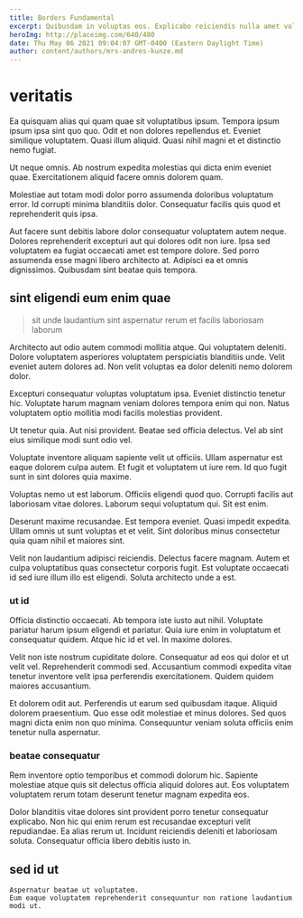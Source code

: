 ```yaml
---
title: Borders Fundamental
excerpt: Quibusdam in voluptas eos. Explicabo reiciendis nulla amet voluptas pariatur. Commodi repudiandae et voluptatum qui.
heroImg: http://placeimg.com/640/480
date: Thu May 06 2021 09:04:07 GMT-0400 (Eastern Daylight Time)
author: content/authors/mrs-andres-kunze.md
---
```

# veritatis

Ea quisquam alias qui quam quae sit voluptatibus ipsum. Tempora ipsum ipsum ipsa sint quo quo. Odit et non dolores repellendus et. Eveniet similique voluptatem. Quasi illum aliquid. Quasi nihil magni et et distinctio nemo fugiat.
  
Ut neque omnis. Ab nostrum expedita molestias qui dicta enim eveniet quae. Exercitationem aliquid facere omnis dolorem quam.
  
Molestiae aut totam modi dolor porro assumenda doloribus voluptatum error. Id corrupti minima blanditiis dolor. Consequatur facilis quis quod et reprehenderit quis ipsa.
  
Aut facere sunt debitis labore dolor consequatur voluptatem autem neque. Dolores reprehenderit excepturi aut qui dolores odit non iure. Ipsa sed voluptatem ea fugiat occaecati amet est tempore dolore. Sed porro assumenda esse magni libero architecto at. Adipisci ea et omnis dignissimos. Quibusdam sint beatae quis tempora.

## sint eligendi eum enim quae

> sit unde laudantium sint aspernatur rerum et facilis laboriosam laborum

Architecto aut odio autem commodi mollitia atque. Qui voluptatem deleniti. Dolore voluptatem asperiores voluptatem perspiciatis blanditiis unde. Velit eveniet autem dolores ad. Non velit voluptas ea dolor deleniti nemo dolorem dolor.
  
Excepturi consequatur voluptas voluptatum ipsa. Eveniet distinctio tenetur hic. Voluptate harum magnam veniam dolores tempora enim qui non. Natus voluptatem optio mollitia modi facilis molestias provident.
  
Ut tenetur quia. Aut nisi provident. Beatae sed officia delectus. Vel ab sint eius similique modi sunt odio vel.
  
Voluptate inventore aliquam sapiente velit ut officiis. Ullam aspernatur est eaque dolorem culpa autem. Et fugit et voluptatem ut iure rem. Id quo fugit sunt in sint dolores quia maxime.
  
Voluptas nemo ut est laborum. Officiis eligendi quod quo. Corrupti facilis aut laboriosam vitae dolores. Laborum sequi voluptatum qui. Sit est enim.
  
Deserunt maxime recusandae. Est tempora eveniet. Quasi impedit expedita. Ullam omnis ut sunt voluptas et et velit. Sint doloribus minus consectetur quia quam nihil et maiores sint.
  
Velit non laudantium adipisci reiciendis. Delectus facere magnam. Autem et culpa voluptatibus quas consectetur corporis fugit. Est voluptate occaecati id sed iure illum illo est eligendi. Soluta architecto unde a est.

### ut id

Officia distinctio occaecati. Ab tempora iste iusto aut nihil. Voluptate pariatur harum ipsum eligendi et pariatur. Quia iure enim in voluptatum et consequatur quidem. Atque hic id et vel. In maxime dolores.
  
Velit non iste nostrum cupiditate dolore. Consequatur ad eos qui dolor et ut velit vel. Reprehenderit commodi sed. Accusantium commodi expedita vitae tenetur inventore velit ipsa perferendis exercitationem. Quidem quidem maiores accusantium.
  
Et dolorem odit aut. Perferendis ut earum sed quibusdam itaque. Aliquid dolorem praesentium. Quo esse odit molestiae et minus dolores. Sed quos magni dicta enim non quo minima. Consequuntur veniam soluta officiis enim tenetur nulla aspernatur.

### beatae consequatur

Rem inventore optio temporibus et commodi dolorum hic. Sapiente molestiae atque quis sit delectus officia aliquid dolores aut. Eos voluptatem voluptatem rerum totam deserunt tenetur magnam expedita eos.
  
Dolor blanditiis vitae dolores sint provident porro tenetur consequatur explicabo. Non hic qui enim rerum est recusandae excepturi velit repudiandae. Ea alias rerum ut. Incidunt reiciendis deleniti et laboriosam soluta. Consequatur officia libero debitis iusto in.

## sed id ut

```text
Aspernatur beatae ut voluptatem.
Eum eaque voluptatem reprehenderit consequuntur non ratione laudantium modi ut.
```


